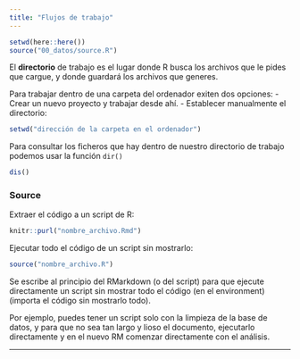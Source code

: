 ```yaml
---
title: "Flujos de trabajo"
---
```


```r
setwd(here::here())
source("00_datos/source.R")
```

El **directorio** de trabajo es el lugar donde R busca los archivos que le pides que cargue, y donde guardará los archivos que generes.

Para trabajar dentro de una carpeta del ordenador exiten dos opciones: - Crear un nuevo proyecto y trabajar desde ahí. - Establecer manualmente el directorio:

``` r
setwd("dirección de la carpeta en el ordenador")
```

Para consultar los ficheros que hay dentro de nuestro directorio de trabajo podemos usar la función `dir()`

``` r
dis()
```

### Source

Extraer el código a un script de R:

``` r
knitr::purl("nombre_archivo.Rmd")
```

Ejecutar todo el código de un script sin mostrarlo:

``` r
source("nombre_archivo.R")
```

Se escribe al principio del RMarkdown (o del script) para que ejecute directamente un script sin mostrar todo el código (en el environment) (importa el código sin mostrarlo todo).

Por ejemplo, puedes tener un script solo con la limpieza de la base de datos, y para que no sea tan largo y lioso el documento, ejecutarlo directamente y en el nuevo RM comenzar directamente con el análisis.

------------------------------------------------------------------------
